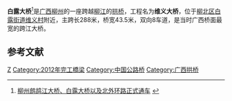 '''白露大桥'''<ref>[http://www.gx.xinhuanet.com/wq/2012-08/07/c_112653650.htm 柳州鹧鸪江大桥、白露大桥以及北外环路正式通车] {{webarchive|url=https://web.archive.org/web/20160304104319/http://www.gx.xinhuanet.com/wq/2012-08/07/c_112653650.htm |date=2016-03-04 }}</ref>是[[广西壮族自治区|广西]][[柳州市|柳州]]的一座跨越[[柳江|柳江]]的[[拱桥|拱桥]]，工程名为'''维义大桥'''，位于[[柳北区|柳北区]][[白露街道_(柳州市)|白露街道]][[维义村|维义村]]附近，主跨长288米，桥宽43.5米，双向8车道，是当时广西桥面最宽的跨江大桥。

==参考文献==
{{reflist}}
[[Category:柳州桥梁|Z]]
[[Category:2012年完工橋梁|Category:2012年完工橋梁]]
[[Category:中国公路桥|Category:中国公路桥]]
[[Category:广西拱桥|Category:广西拱桥]]